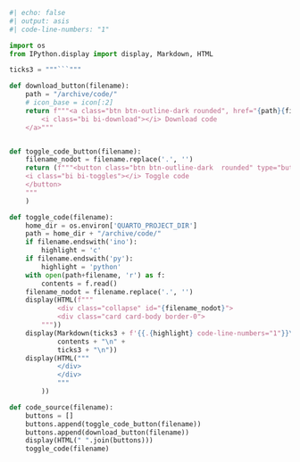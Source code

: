 <!-- ---
title: ""
echo: false
jupyter: python3
section-divs: false
--- -->

```python
#| echo: false
#| output: asis
#| code-line-numbers: "1"

import os
from IPython.display import display, Markdown, HTML

ticks3 = """```"""

def download_button(filename):
    path = "/archive/code/"
    # icon_base = icon[:2]
    return f"""<a class="btn btn-outline-dark rounded", href="{path}{filename}" download target="_blank" rel="noopener noreferrer">
        <i class="bi bi-download"></i> Download code
    </a>"""


def toggle_code_button(filename):
    filename_nodot = filename.replace('.', '')
    return (f"""<button class="btn btn-outline-dark  rounded" type="button" data-bs-toggle="collapse" data-bs-target="#{filename_nodot}" aria-expanded="false" aria-controls="{filename_nodot}">
    <i class="bi bi-toggles"></i> Toggle code
    </button>
    """
    )

def toggle_code(filename):
    home_dir = os.environ['QUARTO_PROJECT_DIR']
    path = home_dir + "/archive/code/"
    if filename.endswith('ino'):
        highlight = 'c'
    if filename.endswith('py'):
        highlight = 'python'
    with open(path+filename, 'r') as f:
        contents = f.read()
    filename_nodot = filename.replace('.', '')
    display(HTML(f"""
            <div class="collapse" id="{filename_nodot}">
            <div class="card card-body border-0">
        """))
    display(Markdown(ticks3 + f'{{.{highlight} code-line-numbers="1"}}\n' + 
            contents + "\n" + 
            ticks3 + "\n"))
    display(HTML("""
            </div>
            </div>
            """
        ))

def code_source(filename):
    buttons = []
    buttons.append(toggle_code_button(filename))
    buttons.append(download_button(filename))
    display(HTML(" ".join(buttons)))
    toggle_code(filename)
```
